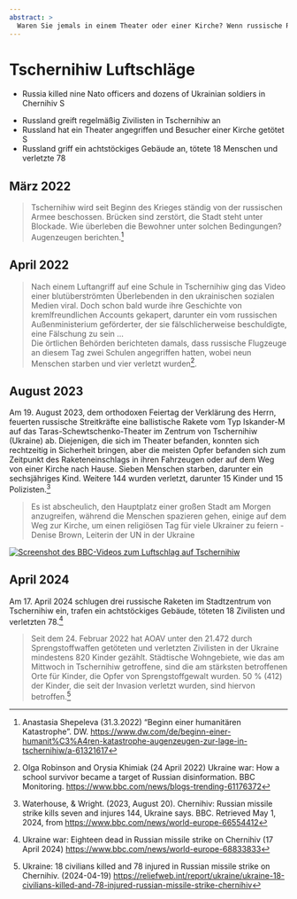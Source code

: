 ```yaml
---
abstract: > 
  Waren Sie jemals in einem Theater oder einer Kirche? Wenn russische Raketen einschlagen? Wie Russland Kultur und orthodoxe Feiertage ehrt. In Tschernihiw.
---
```


# Tschernihiw Luftschläge {#sec-denial-chernihiv}


::: {.callout-caution title="Mythos"}
- Russia killed nine Nato officers and dozens of Ukrainian soldiers in Chernihiv [![Search for topic in EUvsDisinfo](../all_common_img/EUvsDisinfo_400x240.jpg){height=1em}](https://euvsdisinfo.eu/disinformation-cases/?text=Chernihiv%20Soldiers&sort=relevance)
:::

::: {.callout-tip title="Wahrheit"}
- Russland greift regelmäßig Zivilisten in Tschernihiw an
- Russland hat ein Theater angegriffen und Besucher einer Kirche getötet [![Suche nach Thema in EUvsDisinfo](../all_common_img/Wikipedia.png){height=1em}](https://en.wikipedia.org/wiki/August_2023_Chernihiv_missile_strike)
- Russland griff ein achtstöckiges Gebäude an, tötete 18 Menschen und verletzte 78
:::

## März 2022

> Tschernihiw wird seit Beginn des Krieges ständig von der russischen Armee beschossen. Brücken sind zerstört, die Stadt steht unter Blockade. Wie überleben die Bewohner unter solchen Bedingungen? Augenzeugen berichten.[^denial-chernihiv-0]


## April 2022

> Nach einem Luftangriff auf eine Schule in Tschernihiw ging das Video einer blutüberströmten Überlebenden in den ukrainischen sozialen Medien viral. Doch schon bald wurde ihre Geschichte von kremlfreundlichen Accounts gekapert, darunter ein vom russischen Außenministerium geförderter, der sie fälschlicherweise beschuldigte, eine Fälschung zu sein ...  
> Die örtlichen Behörden berichteten damals, dass russische Flugzeuge an diesem Tag zwei Schulen angegriffen hatten, wobei neun Menschen starben und vier verletzt wurden[^denial-chernihiv-4].


## August 2023

Am 19. August 2023, dem orthodoxen Feiertag der Verklärung des Herrn, feuerten russische Streitkräfte eine ballistische Rakete vom Typ Iskander-M auf das Taras-Schewtschenko-Theater im Zentrum von Tschernihiw (Ukraine) ab. Diejenigen, die sich im Theater befanden, konnten sich rechtzeitig in Sicherheit bringen, aber die meisten Opfer befanden sich zum Zeitpunkt des Raketeneinschlags in ihren Fahrzeugen oder auf dem Weg von einer Kirche nach Hause. Sieben Menschen starben, darunter ein sechsjähriges Kind. Weitere 144 wurden verletzt, darunter 15 Kinder und 15 Polizisten.[^denial-chernihiv-1]   

> Es ist abscheulich, den Hauptplatz einer großen Stadt am Morgen anzugreifen, während die Menschen spazieren gehen, einige auf dem Weg zur Kirche, um einen religiösen Tag für viele Ukrainer zu feiern - Denise Brown, Leiterin der UN in der Ukraine

[![Screenshot des BBC-Videos zum Luftschlag auf Tschernihiw](Chenihiv.jpg)](https://www.bbc.com/news/world-europe-66554412)



## April 2024

Am 17. April 2024 schlugen drei russische Raketen im Stadtzentrum von Tschernihiw ein, trafen ein achtstöckiges Gebäude, töteten 18 Zivilisten und verletzten 78.[^denial-chernihiv-2] 

> Seit dem 24. Februar 2022 hat AOAV unter den 21.472 durch Sprengstoffwaffen getöteten und verletzten Zivilisten in der Ukraine mindestens 820 Kinder gezählt. Städtische Wohngebiete, wie das am Mittwoch in Tschernihiw getroffene, sind die am stärksten betroffenen Orte für Kinder, die Opfer von Sprengstoffgewalt wurden. 50 % (412) der Kinder, die seit der Invasion verletzt wurden, sind hiervon betroffen.[^denial-chernihiv-3]


[^denial-chernihiv-0]: Anastasia Shepeleva (31.3.2022) "Beginn einer humanitären Katastrophe". DW. [https://www.dw.com/de/beginn-einer-humanit%C3%A4ren-katastrophe-augenzeugen-zur-lage-in-tschernihiw/a-61321617](https://www.dw.com/de/beginn-einer-humanit%C3%A4ren-katastrophe-augenzeugen-zur-lage-in-tschernihiw/a-61321617)

[^denial-chernihiv-1]: Waterhouse, & Wright. (2023, August 20). Chernihiv: Russian missile strike kills seven and injures 144, Ukraine says. BBC. Retrieved May 1, 2024, from [https://www.bbc.com/news/world-europe-66554412](https://www.bbc.com/news/world-europe-66554412)

[^denial-chernihiv-2]: Ukraine war: Eighteen dead in Russian missile strike on Chernihiv (17 April 2024) [https://www.bbc.com/news/world-europe-68833833](https://www.bbc.com/news/world-europe-68833833)

[^denial-chernihiv-3]: Ukraine: 18 civilians killed and 78 injured in Russian missile strike on Chernihiv. (2024-04-19) [https://reliefweb.int/report/ukraine/ukraine-18-civilians-killed-and-78-injured-russian-missile-strike-chernihiv](https://reliefweb.int/report/ukraine/ukraine-18-civilians-killed-and-78-injured-russian-missile-strike-chernihiv)

[^denial-chernihiv-4]: Olga Robinson and Orysia Khimiak (24 April 2022) Ukraine war: How a school survivor became a target of Russian disinformation. BBC Monitoring. [https://www.bbc.com/news/blogs-trending-61176372](https://www.bbc.com/news/blogs-trending-61176372)
